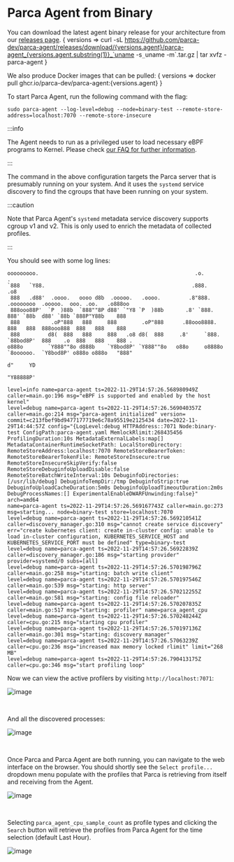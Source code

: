 # Parca Agent from Binary


You can download the latest agent binary release for your architecture from our [releases page](https://github.com/parca-dev/parca-agent/releases).
<WithVersions language="bash">
  { versions =>
    <CodeBlock className="language-bash">
      curl -sL https://github.com/parca-dev/parca-agent/releases/download/{versions.agent}/parca-agent_{versions.agent.substring(1)}_`uname -s`_`uname -m`.tar.gz | tar xvfz - parca-agent
    </CodeBlock>
  }
</WithVersions>

We also produce Docker images that can be pulled:
<WithVersions language="bash">
  { versions =>
    <CodeBlock className="language-bash">
      docker pull ghcr.io/parca-dev/parca-agent:{versions.agent}
    </CodeBlock>
  }
</WithVersions>

To start Parca Agent, run the following command with the flag:
```shell
sudo parca-agent --log-level=debug --node=binary-test --remote-store-address=localhost:7070 --remote-store-insecure
```

:::info

The Agent needs to run as a privileged user to load necessary eBPF programs to Kernel. Please check [our FAQ for further information](/docs/faq#since-parca-agent-has-to-run-as-root-for-ebpf-what-are-the-security-considerations).

:::

The command in the above configuration targets the Parca server that is presumably running on your system. And it uses the `systemd` service discovery to find the cgroups that have been running on your system.

:::caution

Note that Parca Agent's `systemd` metadata service discovery supports cgroup v1 and v2. This is only used to enrich the metadata of collected profiles.

:::

You should see with some log lines:
```shell
ooooooooo.                                                  .o.                                            .
`888   `Y88.                                               .888.                                         .o8
 888   .d88'  .oooo.   oooo d8b  .ooooo.   .oooo.         .8"888.      .oooooooo  .ooooo.  ooo. .oo.   .o888oo
 888ooo88P'  `P  )88b  `888""8P d88' `"Y8 `P  )88b       .8' `888.    888' `88b  d88' `88b `888P"Y88b    888
 888          .oP"888   888     888        .oP"888      .88ooo8888.   888   888  888ooo888  888   888    888
 888         d8(  888   888     888   .o8 d8(  888     .8'     `888.  `88bod8P'  888    .o  888   888    888 .
o888o        `Y888""8o d888b    `Y8bod8P' `Y888""8o   o88o     o8888o `8oooooo.  `Y8bod8P' o888o o888o   "888"
                                                                      d"     YD
                                                                      "Y88888P'

level=info name=parca-agent ts=2022-11-29T14:57:26.568980949Z caller=main.go:196 msg="eBPF is supported and enabled by the host kernel"
level=debug name=parca-agent ts=2022-11-29T14:57:26.569040357Z caller=main.go:214 msg="parca-agent initialized" version= commit=c213fbef9bd9477177719e6c78a95519e2125434 date=2022-11-29T14:44:57Z config="{LogLevel:debug HTTPAddress::7071 Node:binary-test ConfigPath:parca-agent.yaml MemlockRlimit:268435456 ProfilingDuration:10s MetadataExternalLabels:map[] MetadataContainerRuntimeSocketPath: LocalStoreDirectory: RemoteStoreAddress:localhost:7070 RemoteStoreBearerToken: RemoteStoreBearerTokenFile: RemoteStoreInsecure:true RemoteStoreInsecureSkipVerify:false RemoteStoreDebuginfoUploadDisable:false RemoteStoreBatchWriteInterval:10s DebuginfoDirectories:[/usr/lib/debug] DebuginfoTempDir:/tmp DebuginfoStrip:true DebuginfoUploadCacheDuration:5m0s DebuginfoUploadTimeoutDuration:2m0s DebugProcessNames:[] ExperimentalEnableDWARFUnwinding:false}" arch=amd64
name=parca-agent ts=2022-11-29T14:57:26.569167743Z caller=main.go:273 msg=starting... node=binary-test store=localhost:7070
level=debug name=parca-agent ts=2022-11-29T14:57:26.569210541Z caller=discovery_manager.go:310 msg="cannot create service discovery" err="create kubernetes client: create in-cluster config: unable to load in-cluster configuration, KUBERNETES_SERVICE_HOST and KUBERNETES_SERVICE_PORT must be defined" type=binary-test
level=debug name=parca-agent ts=2022-11-29T14:57:26.56922839Z caller=discovery_manager.go:186 msg="starting provider" provider=systemd/0 subs=[all]
level=debug name=parca-agent ts=2022-11-29T14:57:26.570198796Z caller=main.go:258 msg="starting: batch write client"
level=debug name=parca-agent ts=2022-11-29T14:57:26.570197546Z caller=main.go:539 msg="starting: http server"
level=debug name=parca-agent ts=2022-11-29T14:57:26.570212255Z caller=main.go:581 msg="starting: config file reloader"
level=debug name=parca-agent ts=2022-11-29T14:57:26.570207835Z caller=main.go:517 msg="starting: profiler" name=parca_agent_cpu
level=debug name=parca-agent ts=2022-11-29T14:57:26.570248244Z caller=cpu.go:215 msg="starting cpu profiler"
level=debug name=parca-agent ts=2022-11-29T14:57:26.570197136Z caller=main.go:301 msg="starting: discovery manager"
level=debug name=parca-agent ts=2022-11-29T14:57:26.57063239Z caller=cpu.go:236 msg="increased max memory locked rlimit" limit="268 MB"
level=debug name=parca-agent ts=2022-11-29T14:57:26.790413175Z caller=cpu.go:346 msg="start profiling loop"
```

Now we can view the active profilers by visiting `http://localhost:7071`:
<BrowserWindow>

![image](../static/img/tutorial/active_profilers.png)

</BrowserWindow>

<br/>

And all the discovered processes:
<BrowserWindow>

![image](../static/img/tutorial/processes.png)

</BrowserWindow>

<br/>

Once Parca and Parca Agent are both running, you can navigate to the web interface on the browser.
You should shortly see the `Select profile...` dropdown menu populate with the profiles that Parca is retrieving from itself and receiving from the Agent.

<BrowserWindow>

![image](../static/img/tutorial/cpu_sample_count.png)

</BrowserWindow>

<br/>

Selecting `parca_agent_cpu_sample_count` as profile types and clicking the `Search` button will retrieve the profiles from Parca Agent for the time selection (default Last Hour).

<BrowserWindow>

![image](../static/img/tutorial/cpu_sample_count_select.png)

</BrowserWindow>

